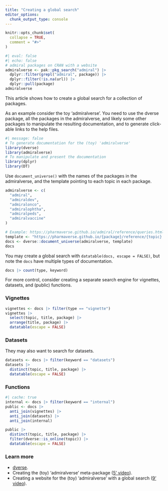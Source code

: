 ```yaml
---
title: "Creating a global search"
editor_options: 
  chunk_output_type: console
---
```


```r
knitr::opts_chunk$set(
  collapse = TRUE,
  comment = "#>"
)
```

```r
#| eval: false
#| echo: false
# admiral packages on CRAN with a website
admiralverse <- pak::pkg_search("admiral") |>
  dplyr::filter(grepl("admiral", package)) |>
  dplyr::filter(!is.na(url)) |>
  dplyr::pull(package)
admiralverse
```

This article shows how to create a global search for a collection of
packages. 

As an example consider the toy 'admiralverse'. You need to use the dverse
package, all the packages in the admiralverse, and likely some other packages to
manipulate the resulting documentation, and to generate click-able links to the
help files.

```r
#| message: false
# To generate documentation for the (toy) 'admiralverse'
library(dverse)
library(admiralverse)
# To manipulate and present the documentation
library(dplyr)
library(DT)
```

Use `document_universe()` with the names of the packages in the admiralverse,
and the template pointing to each topic in each package.

```r
admiralverse <- c(
  "admiral",
  "admiraldev",
  "admiralonco",
  "admiralophtha",
  "admiralpeds",
  "admiralvaccine"
)

# Example: https://pharmaverse.github.io/admiral/reference/queries.html
template <- "https://pharmaverse.github.io/{package}/reference/{topic}.html"
docs <- dverse::document_universe(admiralverse, template)
docs
```

You may create a global search with `datatable(docs, escape = FALSE)`, but note
the `docs` have multiple types of documentation.

```r
docs |> count(type, keyword)
```

For more control, consider creating a separate search engine for vignettes,
datasets, and (public) functions.

### Vignettes

```r
vignettes <- docs |> filter(type == "vignette")
vignettes |>
  select(topic, title, package) |>
  arrange(title, package) |>
  datatable(escape = FALSE)
```

### Datasets

They may also want to search for datasets.

```r
datasets <- docs |> filter(keyword == "datasets")
datasets |>
  distinct(topic, title, package) |>
  datatable(escape = FALSE)
```

### Functions

```r
#| cache: true
internal <- docs |> filter(keyword == "internal")
public <- docs |>
  anti_join(vignettes) |>
  anti_join(datasets) |>
  anti_join(internal)

public |>
  distinct(topic, title, package) |>
  filter(dverse::is_online(topic)) |>
  datatable(escape = FALSE)
```

### Learn more

* [dverse](https://maurolepore.github.io/dverse/index.html).
* Creating the (toy) 'admiralverse'  meta-package ([5' video](https://youtu.be/ezVpsadSF7A)).
* Creating a website for the (toy) 'admiralverse' with a global search ([9' video](https://youtu.be/VhmnADBDXv0)).
